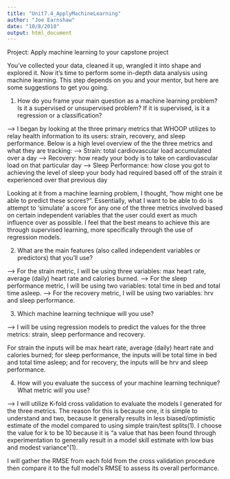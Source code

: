 ```yaml
---
title: "Unit7.4_ApplyMachineLearning"
author: "Joe Earnshaw"
date: "10/8/2018"
output: html_document
---
```


Project: Apply machine learning to your capstone project

You've collected your data, cleaned it up, wrangled it into shape and explored it. Now it's time to perform some in-depth data analysis using machine learning. This step depends on you and your mentor, but here are some suggestions to get you going.

1. How do you frame your main question as a machine learning problem? Is it a supervised or unsupervised problem? If it is supervised, is it a regression or a classification?

--> I began by looking at the three primary metrics that WHOOP utilizes to relay health information to its users: strain, recovery, and sleep performance. Below is a high level overview of the the three metrics and what they are tracking: 
  --> Strain: total cardiovascular load accumulated over a day
  --> Recovery: how ready your body is to take on cardiovascular load on that       particular day
  --> Sleep Performance: how close you got to achieving the level of sleep your     body had required based off of the strain it experienced over that previous day

Looking at it from a machine learning problem, I thought, "how might one be able to predict these scores?". Essentially, what I want to be able to do is attempt to 'simulate' a score for any one of the three metrics involved based on certain independent variables that the user could exert as much influence over as possible. I feel that the best means to achieve this are through supervised learning, more specifically through the use of regression models. 

2. What are the main features (also called independent variables or predictors) that you'll use?

--> For the strain metric, I will be using three variables: max heart rate, average (daily) heart rate and calories burned. 
--> For the sleep performance metric, I will be using two variables: total time in bed and total time asleep. 
--> For the recovery metric, I will be using two variables: hrv and sleep performance. 

3. Which machine learning technique will you use?

--> I will be using regression models to predict the values for the three metrics: strain, sleep performance and recovery. 

For strain the inputs will be max heart rate, average (daily) heart rate and calories burned; for sleep performance, the inputs will be total time in bed and total time asleep; and for recovery, the inputs will be hrv and sleep performance.

4. How will you evaluate the success of your machine learning technique? What metric will you use?

--> I will utilize K-fold cross validation to evaluate the models I generated for the three metrics. The reason for this is because one, it is simple to understand and two, because it generally results in less biased/optimistic estimate of the model compared to using simple train/test splits(1). I choose the value for k to be 10 because it is "a value that has been found through experimentation to generally result in a model skill estimate with low bias and modest variance"(1). 

I will gather the RMSE from each fold from the cross validation procedure then compare it to the full model's RMSE to assess its overall performance. 
